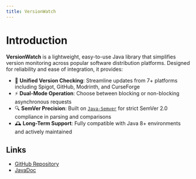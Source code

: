 ---
title: VersionWatch
---

# Introduction

**VersionWatch** is a lightweight, easy-to-use Java library that simplifies version monitoring across popular software distribution platforms. Designed for reliability and ease of integration, it provides:

- 🚀 **Unified Version Checking**: Streamline updates from 7+ platforms including Spigot, GitHub, Modrinth, and CurseForge
- ⚡ **Dual-Mode Operation**: Choose between blocking or non-blocking asynchronous requests
- 🔍 **SemVer Precision**: Built on [`Java-Semver`](https://github.com/MilkDrinkers/Java-Semver) for strict SemVer 2.0 compliance in parsing and comparisons
- 🕰️ **Long-Term Support**: Fully compatible with Java 8+ environments and actively maintained

## Links

* [GitHub Repository]("https://github.com/milkdrinkers/VersionWatch")
* [JavaDoc](https://javadoc.io/doc/io.github.milkdrinkers/versionwatch)
